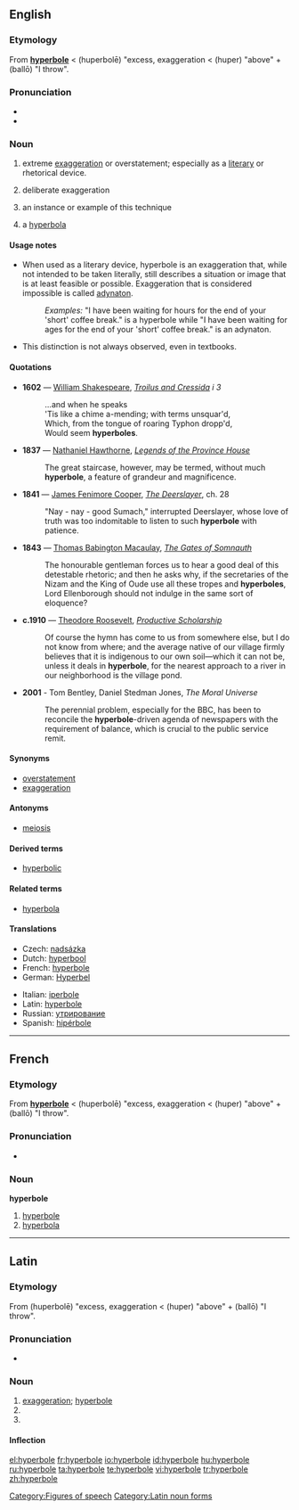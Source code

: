 {{was wotd|2006|May|5}}
{{wikipedia}}
==English==

===Etymology===
From {{etyl|la}} '''[[#Latin|hyperbole]]''' < {{etyl|grc}} '''{{polytonic|[[ὑπερβολή]]}}''' (huperbolē) "excess, exaggeration < '''{{polytonic|[[ὑπέρ]]}}''' (huper) "above" + '''{{polytonic|[[βάλλω]]}}''' (ballō) "I throw".

===Pronunciation===
* {{IPA|/haɪ'pɜ:bəli/}}
* {{audio|en-us-hyperbole.ogg|Audio (US)}}

===Noun===
{{en-noun}}

# {{uncountable}} extreme [[exaggeration]] or overstatement; especially as a [[literary]] or rhetorical device.
# {{uncountable}} deliberate exaggeration
# {{countable}} an instance or example of this technique
# {{countable}} {{obsolete}} a [[hyperbola]]

====Usage notes====
* When used as a literary device, hyperbole is an exaggeration that, while not intended to be taken literally, still describes a situation or image that is at least feasible or possible. Exaggeration that is considered impossible is called [[adynaton]].
*: ''Examples:'' "I have been waiting for hours for the end of your 'short' coffee break." is a hyperbole while "I have been waiting for ages for the end of your 'short' coffee break." is an adynaton.
* This distinction is not always observed, even in textbooks.

====Quotations====
{{timeline|
1600s=1602|
1800s=1837 1841 1843|
1900s=1910|
2000s=2001}}
* '''1602''' — [[w:William Shakespeare|William Shakespeare]], ''[[s:Troilus and Cressida|Troilus and Cressida]] i 3''
*: ...and when he speaks<br/>'Tis like a chime a-mending; with terms unsquar'd,<br/>Which, from the tongue of roaring Typhon dropp'd,<br/>Would seem '''hyperboles'''.
* '''1837''' — [[w:Nathaniel Hawthorne|Nathaniel Hawthorne]], ''[[s:Legends of the Province House|Legends of the Province House]]''
*: The great staircase, however, may be termed, without much '''hyperbole''', a feature of grandeur and magnificence.
* '''1841''' — [[w:James Fenimore Cooper|James Fenimore Cooper]], ''[[s:The Deerslayer|The Deerslayer]]'', ch. 28
*: "Nay - nay - good Sumach," interrupted Deerslayer, whose love of truth was too indomitable to listen to such '''hyperbole''' with patience.
* '''1843''' — [[w:Thomas Babington Macaulay|Thomas Babington Macaulay]], ''[[s:The Gates of Somnauth|The Gates of Somnauth]]''
*: The honourable gentleman forces us to hear a good deal of this detestable rhetoric; and then he asks why, if the secretaries of the Nizam and the King of Oude use all these tropes and '''hyperboles''', Lord Ellenborough should not indulge in the same sort of eloquence?
* '''c.1910''' — [[w:Theodore Roosevelt|Theodore Roosevelt]], ''[[s:Productive Scholarship|Productive Scholarship]]''
*: Of course the hymn has come to us from somewhere else, but I do not know from where; and the average native of our village firmly believes that it is indigenous to our own soil—which it can not be, unless it deals in '''hyperbole''', for the nearest approach to a river in our neighborhood is the village pond.
* '''2001''' - Tom Bentley, Daniel Stedman Jones, ''The Moral Universe''
*: The perennial problem, especially for the BBC, has been to reconcile the '''hyperbole'''-driven agenda of newspapers with the requirement of balance, which is crucial to the public service remit.

====Synonyms====
* [[overstatement]]
* [[exaggeration]]

====Antonyms====
* [[meiosis]]

====Derived terms====
* [[hyperbolic]]

====Related terms====
* [[hyperbola]]

====Translations====
{{trans-top|Rhetorical device}}
* Czech: [[nadsázka]] {{f}}
* Dutch: [[hyperbool]]
* French: [[hyperbole#French|hyperbole]] {{f}}
* German: [[Hyperbel]] {{f}}
{{trans-mid}}
* Italian: [[iperbole]] {{f}}
* Latin: [[hyperbole#Latin|hyperbole]] {{f}}
* Russian: [[утрирование]] {{n}}
* Spanish: [[hipérbole]] {{f}}
{{trans-bottom}}

[[Category:Figures of speech]]

----

==French==

===Etymology===
From {{etyl|la|fr}} '''[[#Latin|hyperbole]]''' < {{etyl|grc|fr}} '''{{polytonic|[[ὑπερβολή]]}}''' (huperbolē) "excess, exaggeration < '''{{polytonic|[[ὑπέρ]]}}''' (huper) "above" + '''{{polytonic|[[βάλλω]]}}''' (ballō) "I throw".

===Pronunciation===
* {{IPA|/ipɛʀbɔl/|lang=fr}}

===Noun===
'''hyperbole''' {{f}}

# [[hyperbole#English|hyperbole]]
# [[hyperbola]]

----

==Latin==

===Etymology===
From {{etyl|grc|la}} '''{{polytonic|[[ὑπερβολή]]}}''' (huperbolē) "excess, exaggeration < '''{{polytonic|[[ὑπέρ]]}}''' (huper) "above" + '''{{polytonic|[[βάλλω]]}}''' (ballō) "I throw".

===Pronunciation===
* {{IPA|/hʏˈpɛːrbɔleː/|lang=la}}

===Noun===
{{la-noun|hyperbolē|hyperboles#Latin|hyperbolēs|f|first}}

# [[exaggeration]]; [[#English|hyperbole]]
# {{inflection of|hyperbole#Latin|hyperbolē|abl|s}}
# {{inflection of|hyperbole#Latin|hyperbolē|voc|s}}

====Inflection====
{{ladecl1}} {{italbrac|Greek pattern}}
{{la-decl-1st-Greek|hyperbol}}

[[Category:Latin noun forms]]

[[el:hyperbole]]
[[fr:hyperbole]]
[[io:hyperbole]]
[[id:hyperbole]]
[[hu:hyperbole]]
[[ru:hyperbole]]
[[ta:hyperbole]]
[[te:hyperbole]]
[[vi:hyperbole]]
[[tr:hyperbole]]
[[zh:hyperbole]]